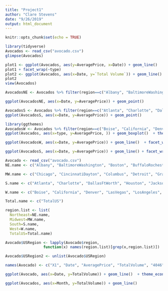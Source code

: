 ```yaml
---
title: "Project1"
author: "Clare Stevens"
date: "9/26/2019"
output: html_document
---
```


```r
knitr::opts_chunk$set(echo = TRUE)
```

```r
library(tidyverse)
Avocados <- read_csv("avocado.csv")
glimpse(Avocados)
```
```r
plot1 <- ggplot(Avocados, aes(y=AveragePrice, x=Date)) + geom_line()  
plot1 + facet_wrap(~type)
plot2 <- ggplot(Avocados, aes(x=Date, y=`Total Volume`)) + geom_line()
plot2
view(Avocados)
```
```r
AvocadosNE <- Avocados %>% filter(region==c("Albany", "BaltimoreWashington", "Boston", "BuffaloRochester", "HarrisburgScranton", "HartfordSpringfield", "NewYork", "Northeast", "NorthernNewEngland", "Philadelphia", "Pittsburgh", "Syracuse"))

ggplot(AvocadosNE, aes(x=Date, y=AveragePrice)) + geom_point()
```
```r
AvocadosS <- Avocados %>% filter(region==c("Atlanta", "Charlotte", "DallasFtWorth", "Houston", "Jacksonville", "Louisville", "MiamiFtLauderdale", "MidSouth", "Nashville", "NewOrleansMobile", "Orlando", "PhoenixTucson", "RaleighGreensboro", "RichmondNorfolk", "Roanoke", "SouthCarolina", "SouthCentral", "Southeast", "Tampa"))
ggplot(AvocadosS, aes(x=Date, y=AveragePrice)) + geom_point()
```

```r
library(ggthemes)
AvocadosW <- Avocados %>% filter(region==c("Boise", "California", "Denver", "LasVegas", "LosAngeles", "Portland", "Sacramento", "SanDiego", "SanFrancisco", "Seattle", "Spokane"), )
ggplot(Avocados, aes(x=type, y=AveragePrice, )) + geom_boxplot()  + theme_economist() + scale_fill_economist()
```

```r
ggplot(AvocadosW, aes(x=Date, y=AveragePrice)) + geom_line()  + facet_wrap(~region) + theme_economist() + scale_fill_economist()
```

```r
ggplot(AvocadosS, aes(x=Date, y=AveragePrice)) + geom_line() + facet_wrap(~region) + theme_economist() + scale_fill_economist()
```

```r
Avocado <- read_csv("avocado.csv")
NE.name <- c("Albany", "BaltimoreWashington", "Boston", "BuffaloRochester", "HarrisburgScranton", "HartfordSpringfield", "NewYork", "Northeast", "NorthernNewEngland", "Philadelphia", "Pittsburgh", "Syracuse")

MW.name <- c("Chicago", "CincinnatiDayton", "Columbus", "Detroit", "GrandRapids", "GreatLakes", "Indianapolis", "Plains", "StLouis") 

S.name <- c("Atlanta", "Charlotte", "DallasFtWorth", "Houston", "Jacksonville", "Louisville", "MiamiFtLauderdale", "Midsouth", "Nashville", "NewOrleansMobile", "Orlando", "PhoenixTucson", "RaleighGreensboro", "RichmondNorfolk", "Roanoke", "SouthCarolina", "SouthCentral", "Southeast", "Tampa")

W.name <- c("Boise", "California", "Denver", "LasVegas", "LosAngeles", "Portland", "Sacramento", "SanDiego", "SanFrancisco", "Seattle", "Spokane", "WestTexNewMexico", "West")

Total.name <- c("TotalUS")

region.list <- list(
  Northeast=NE.name,
  Midwest=MW.name,
  South=S.name,
  West=W.name,
  TotalUS=Total.name)

Avocado$USRegion <- lapply(Avocado$region, 
                 function(x) names(region.list)[grep(x,region.list)])

Avocado$USRegion2 <- unlist(Avocado$USRegion)

names(Avocado) <- c("X1", "Date", "AveragePrice", "TotalVolume", "4046", "4225", "4770", "TotalBags", "SmallBags", "LargeBags", "XLargeBags", "type", "year", "region", "Month", "USRegion")

ggplot(Avocado, aes(x=Date, y=TotalVolume)) + geom_line()  + theme_economist() + scale_fill_economist()
```
```r
ggplot(Avocados, aes(x=Month, y=TotalVolume)) + geom_line() 
```

